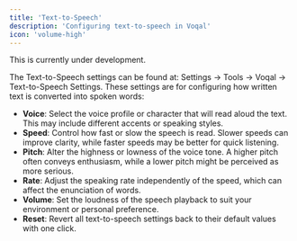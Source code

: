 ```yaml
---
title: 'Text-to-Speech'
description: 'Configuring text-to-speech in Voqal'
icon: 'volume-high'
---
```


<Warning>This is currently under development.</Warning>

The Text-to-Speech settings can be found at: Settings -> Tools -> Voqal -> Text-to-Speech Settings.
These settings are for configuring how written text is converted into spoken words:

- **Voice**: Select the voice profile or character that will read aloud the text. This may include different accents or speaking styles.
- **Speed**: Control how fast or slow the speech is read. Slower speeds can improve clarity, while faster speeds may be better for quick listening.
- **Pitch**: Alter the highness or lowness of the voice tone. A higher pitch often conveys enthusiasm, while a lower pitch might be perceived as more serious.
- **Rate**: Adjust the speaking rate independently of the speed, which can affect the enunciation of words.
- **Volume**: Set the loudness of the speech playback to suit your environment or personal preference.
- **Reset**: Revert all text-to-speech settings back to their default values with one click.
